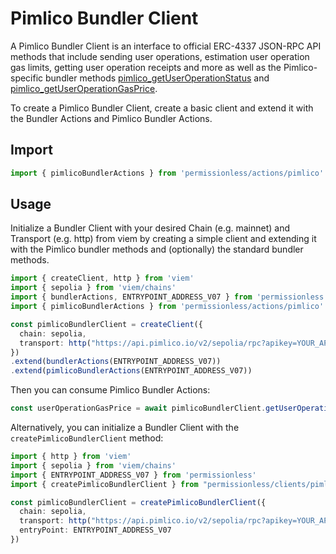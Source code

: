 # Pimlico Bundler Client

A Pimlico Bundler Client is an interface to official ERC-4337 JSON-RPC API methods that include sending user operations, estimation user operation gas limits, getting user operation receipts and more as well as the Pimlico-specific bundler methods [pimlico_getUserOperationStatus](/infra/bundler/endpoints/pimlico_getUserOperationStatus) and [pimlico_getUserOperationGasPrice](/infra/bundler/endpoints/pimlico_getUserOperationGasPrice).

To create a Pimlico Bundler Client, create a basic client and extend it with the Bundler Actions and Pimlico Bundler Actions.

## Import

```ts
import { pimlicoBundlerActions } from 'permissionless/actions/pimlico'
```

## Usage

Initialize a Bundler Client with your desired Chain (e.g. mainnet) and Transport (e.g. http) from viem by creating a simple client and extending it with the Pimlico bundler methods and (optionally) the standard bundler methods.

```ts
import { createClient, http } from 'viem'
import { sepolia } from 'viem/chains'
import { bundlerActions, ENTRYPOINT_ADDRESS_V07 } from 'permissionless'
import { pimlicoBundlerActions } from 'permissionless/actions/pimlico'

const pimlicoBundlerClient = createClient({ 
  chain: sepolia,
  transport: http("https://api.pimlico.io/v2/sepolia/rpc?apikey=YOUR_API_KEY_HERE"),
})
.extend(bundlerActions(ENTRYPOINT_ADDRESS_V07))
.extend(pimlicoBundlerActions(ENTRYPOINT_ADDRESS_V07))
```

Then you can consume Pimlico Bundler Actions:

```ts
const userOperationGasPrice = await pimlicoBundlerClient.getUserOperationGasPrice()
```

Alternatively, you can initialize a Bundler Client with the `createPimlicoBundlerClient` method:

```ts
import { http } from 'viem'
import { sepolia } from 'viem/chains'
import { ENTRYPOINT_ADDRESS_V07 } from 'permissionless'
import { createPimlicoBundlerClient } from "permissionless/clients/pimlico";

const pimlicoBundlerClient = createPimlicoBundlerClient({
  chain: sepolia,
  transport: http("https://api.pimlico.io/v2/sepolia/rpc?apikey=YOUR_API_KEY_HERE"),
  entryPoint: ENTRYPOINT_ADDRESS_V07
})
```